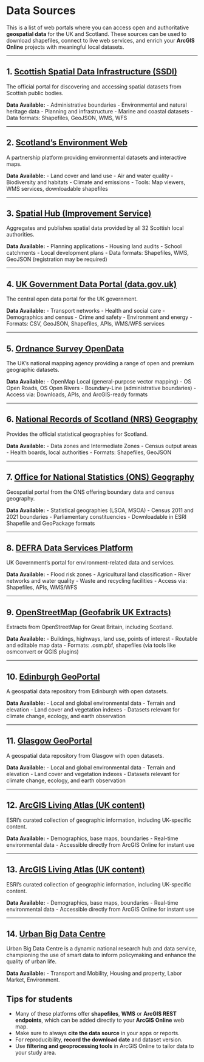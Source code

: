# Data Sources {.unnumbered}


This is a list of web portals where you can access open and authoritative **geospatial data** for the UK and Scotland. These sources can be used to download shapefiles, connect to live web services, and enrich your **ArcGIS Online** projects with meaningful local datasets.

------------------------------------------------------------------------

## 1. [Scottish Spatial Data Infrastructure (SSDI)](https://www.spatialdata.gov.scot/)

The official portal for discovering and accessing spatial datasets from Scottish public bodies.

**Data Available:** - Administrative boundaries - Environmental and natural heritage data - Planning and infrastructure - Marine and coastal datasets - Data formats: Shapefiles, GeoJSON, WMS, WFS

------------------------------------------------------------------------

## 2. [Scotland’s Environment Web](https://www.environment.gov.scot/)

A partnership platform providing environmental datasets and interactive maps.

**Data Available:** - Land cover and land use - Air and water quality - Biodiversity and habitats - Climate and emissions - Tools: Map viewers, WMS services, downloadable shapefiles

------------------------------------------------------------------------

## 3. [Spatial Hub (Improvement Service)](https://www.spatialhub.scot/)

Aggregates and publishes spatial data provided by all 32 Scottish local authorities.

**Data Available:** - Planning applications - Housing land audits - School catchments - Local development plans - Data formats: Shapefiles, WMS, GeoJSON (registration may be required)

------------------------------------------------------------------------

## 4. [UK Government Data Portal (data.gov.uk)](https://data.gov.uk/)

The central open data portal for the UK government.

**Data Available:** - Transport networks - Health and social care - Demographics and census - Crime and safety - Environment and energy - Formats: CSV, GeoJSON, Shapefiles, APIs, WMS/WFS services

------------------------------------------------------------------------

## 5. [Ordnance Survey OpenData](https://osdatahub.os.uk/)

The UK’s national mapping agency providing a range of open and premium geographic datasets.

**Data Available:** - OpenMap Local (general-purpose vector mapping) - OS Open Roads, OS Open Rivers - Boundary-Line (administrative boundaries) - Access via: Downloads, APIs, and ArcGIS-ready formats

------------------------------------------------------------------------

## 6. [National Records of Scotland (NRS) Geography](https://webarchive.nrscotland.gov.uk/20241128122737/https://www.nrscotland.gov.uk/statistics-and-data/geography/our-products)

Provides the official statistical geographies for Scotland.

**Data Available:** - Data zones and Intermediate Zones - Census output areas - Health boards, local authorities - Formats: Shapefiles, GeoJSON

------------------------------------------------------------------------

## 7. [Office for National Statistics (ONS) Geography](https://geoportal.statistics.gov.uk/)

Geospatial portal from the ONS offering boundary data and census geography.

**Data Available:** - Statistical geographies (LSOA, MSOA) - Census 2011 and 2021 boundaries - Parliamentary constituencies - Downloadable in ESRI Shapefile and GeoPackage formats

------------------------------------------------------------------------

## 8. [DEFRA Data Services Platform](https://environment.data.gov.uk/)

UK Government’s portal for environment-related data and services.

**Data Available:** - Flood risk zones - Agricultural land classification - River networks and water quality - Waste and recycling facilities - Access via: Shapefiles, APIs, WMS/WFS

------------------------------------------------------------------------

## 9. [OpenStreetMap (Geofabrik UK Extracts)](https://download.geofabrik.de/europe/great-britain.html)

Extracts from OpenStreetMap for Great Britain, including Scotland.

**Data Available:** - Buildings, highways, land use, points of interest - Routable and editable map data - Formats: .osm.pbf, shapefiles (via tools like osmconvert or QGIS plugins)

------------------------------------------------------------------------

## 10. [Edinburgh GeoPortal](https://data.edinburghcouncilmaps.info/)

A geospatial data repository from Edinburgh with open datasets.

**Data Available:** - Local and global environmental data - Terrain and elevation - Land cover and vegetation indexes - Datasets relevant for climate change, ecology, and earth observation

------------------------------------------------------------------------

## 11. [Glasgow GeoPortal](https://data.glasgow.gov.uk/)

A geospatial data repository from Glasgow with open datasets.

**Data Available:** - Local and global environmental data - Terrain and elevation - Land cover and vegetation indexes - Datasets relevant for climate change, ecology, and earth observation

------------------------------------------------------------------------

## 12. [ArcGIS Living Atlas (UK content)](https://livingatlas.arcgis.com/en/home/)

ESRI’s curated collection of geographic information, including UK-specific content.

**Data Available:** - Demographics, base maps, boundaries - Real-time environmental data - Accessible directly from ArcGIS Online for instant use

------------------------------------------------------------------------

## 13. [ArcGIS Living Atlas (UK content)](https://livingatlas.arcgis.com/en/browse/#d=2&rgnCode=GB)

ESRI’s curated collection of geographic information, including UK-specific content.

**Data Available:** - Demographics, base maps, boundaries - Real-time environmental data - Accessible directly from ArcGIS Online for instant use

------------------------------------------------------------------------

## 14. [Urban Big Data Centre](https://data.ubdc.ac.uk/datasets)

Urban Big Data Centre is a dynamic national research hub and data service, championing the use of smart data to inform policymaking and enhance the quality of urban life. 

**Data Available:** - Transport and Mobility, Housing and property, Labor Market, Environment.


## Tips for students

-   Many of these platforms offer  **shapefiles**, **WMS** or **ArcGIS REST endpoints**, which can be added directly to your **ArcGIS Online** web map.
-   Make sure to always **cite the data source** in your apps or reports.
-   For reproducibility, **record the download date** and dataset version.
-   Use **filtering and geoprocessing tools** in ArcGIS Online to tailor data to your study area.
